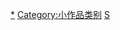{{Hiddencat}}
{{CatDiffuse}}
{{Very large}}

[[Category:行政区划|*]]
[[Category:小作品类别|Category:小作品类别]]
[[Category:条目太多的小作品类别|S]]